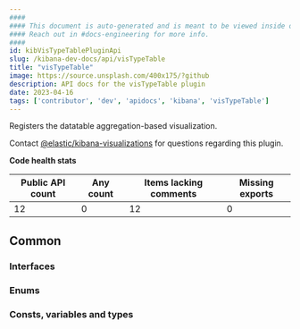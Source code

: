 ```yaml
---
####
#### This document is auto-generated and is meant to be viewed inside our experimental, new docs system.
#### Reach out in #docs-engineering for more info.
####
id: kibVisTypeTablePluginApi
slug: /kibana-dev-docs/api/visTypeTable
title: "visTypeTable"
image: https://source.unsplash.com/400x175/?github
description: API docs for the visTypeTable plugin
date: 2023-04-16
tags: ['contributor', 'dev', 'apidocs', 'kibana', 'visTypeTable']
---
```


Registers the datatable aggregation-based visualization.

Contact [@elastic/kibana-visualizations](https://github.com/orgs/elastic/teams/kibana-visualizations) for questions regarding this plugin.

**Code health stats**

| Public API count  | Any count | Items lacking comments | Missing exports |
|-------------------|-----------|------------------------|-----------------|
| 12 | 0 | 12 | 0 |

## Common

### Interfaces
<DocDefinitionList data={visTypeTableObj.common.interfaces}/>

### Enums
<DocDefinitionList data={visTypeTableObj.common.enums}/>

### Consts, variables and types
<DocDefinitionList data={visTypeTableObj.common.misc}/>

